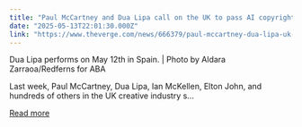 ```yaml
---
title: "Paul McCartney and Dua Lipa call on the UK to pass AI copyright transparency law"
date: "2025-05-13T22:01:30.000Z"
link: "https://www.theverge.com/news/666379/paul-mccartney-dua-lipa-uk-ai-copyright-amendment-letter"
---
```


Dua Lipa performs on May 12th in Spain. | ﻿Photo by Aldara Zarraoa/Redferns for ABA

Last week, Paul McCartney, Dua Lipa, Ian McKellen, Elton John, and hundreds of others in the UK creative industry s...

[Read more](https://www.theverge.com/news/666379/paul-mccartney-dua-lipa-uk-ai-copyright-amendment-letter)
